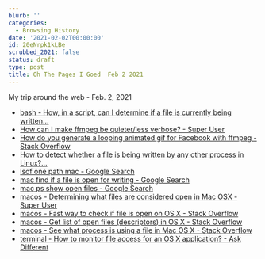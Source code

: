 ```yaml
---
blurb: ''
categories:
  - Browsing History
date: '2021-02-02T00:00:00'
id: 20eNrpk1kLBe
scrubbed_2021: false
status: draft
type: post
title: Oh The Pages I Goed  Feb 2 2021
---
```


My trip around the web - Feb. 2, 2021

- [bash - How, in a script, can I determine if a file is currently being written...](https://askubuntu.com/questions/14252/how-in-a-script-can-i-determine-if-a-file-is-currently-being-written-to-by-ano)
- [How can I make ffmpeg be quieter/less verbose? - Super User](https://superuser.com/questions/326629/how-can-i-make-ffmpeg-be-quieter-less-verbose/1045060#1045060)
- [How do you generate a looping animated gif for Facebook with ffmpeg - Stack Overflow](https://stackoverflow.com/questions/60101874/how-do-you-generate-a-looping-animated-gif-for-facebook-with-ffmpeg)
- [How to detect whether a file is being written by any other process in Linux?...](https://www.systutorials.com/how-to-detect-whether-a-file-is-being-written-by-any-other-process-in-linux/)
- [lsof one path mac - Google Search](https://www.google.com/search?client=safari&rls=en&q=lsof+one+path+mac&ie=UTF-8&oe=UTF-8)
- [mac find if a file is open for writing - Google Search](https://www.google.com/search?client=safari&rls=en&q=mac+find+if+a+file+is+open+for+writing&ie=UTF-8&oe=UTF-8)
- [mac ps show open files - Google Search](https://www.google.com/search?client=safari&rls=en&q=mac+ps+show+open+files&ie=UTF-8&oe=UTF-8)
- [macos - Determining what files are considered open in Mac OSX - Super User](https://superuser.com/questions/152522/determining-what-files-are-considered-open-in-mac-osx)
- [macos - Fast way to check if file is open on OS X - Stack Overflow](https://stackoverflow.com/questions/5099194/fast-way-to-check-if-file-is-open-on-os-x)
- [macos - Get list of open files (descriptors) in OS X - Stack Overflow](https://stackoverflow.com/questions/20974438/get-list-of-open-files-descriptors-in-os-x)
- [macos - See what process is using a file in Mac OS X - Stack Overflow](https://stackoverflow.com/questions/8317177/see-what-process-is-using-a-file-in-mac-os-x)
- [terminal - How to monitor file access for an OS X application? - Ask Different](https://apple.stackexchange.com/questions/14409/how-to-monitor-file-access-for-an-os-x-application)
